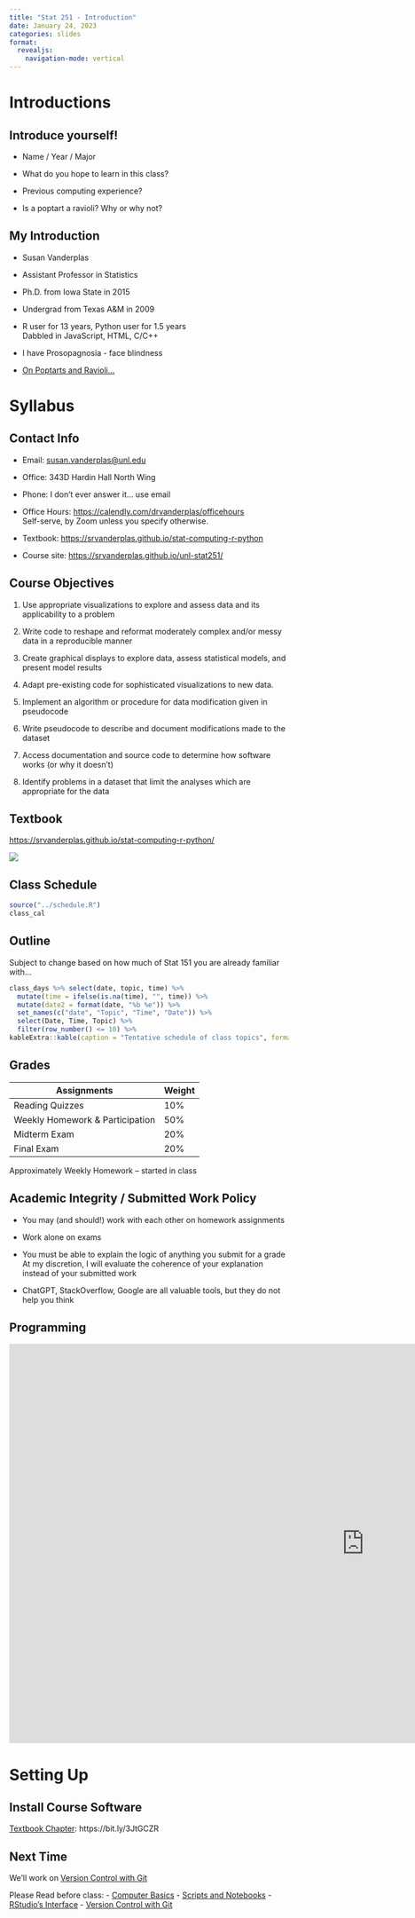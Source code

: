 ```yaml
---
title: "Stat 251 - Introduction"
date: January 24, 2023
categories: slides
format: 
  revealjs:
    navigation-mode: vertical
---
```


# Introductions

## Introduce yourself!

- Name / Year / Major

- What do you hope to learn in this class?

- Previous computing experience?

- Is a poptart a ravioli? Why or why not?

## My Introduction

- Susan Vanderplas

- Assistant Professor in Statistics

- Ph.D. from Iowa State in 2015

- Undergrad from Texas A&M in 2009

- R user for 13 years, Python user for 1.5 years    
Dabbled in JavaScript, HTML, C/C++

- I have Prosopagnosia - face blindness

- [On Poptarts and Ravioli...](https://twitter.com/Phosphatide/status/974067376894328833)

# Syllabus

## Contact Info

- Email: [susan.vanderplas@unl.edu](mailto:susan.vanderplas@unl.edu?subject=Stat251)

- Office: 343D Hardin Hall North Wing

- Phone: I don't ever answer it... use email

- Office Hours: [https://calendly.com/drvanderplas/officehours](https://calendly.com/drvanderplas/officehours  )    
Self-serve, by Zoom unless you specify otherwise.

- Textbook: [https://srvanderplas.github.io/stat-computing-r-python](https://srvanderplas.github.io/stat-computing-r-python)

- Course site: [https://srvanderplas.github.io/unl-stat251/](https://srvanderplas.github.io/unl-stat251/)

## Course Objectives

1. Use appropriate visualizations to explore and assess data and its applicability to a problem 

2. Write code to reshape and reformat moderately complex and/or messy data in a reproducible manner

3. Create graphical displays to explore data, assess statistical models, and present model results 

4. Adapt pre-existing code for sophisticated visualizations to new data.

5. Implement an algorithm or procedure for data modification given in pseudocode 

6. Write pseudocode to describe and document modifications made to the dataset

7. Access documentation and source code to determine how software works (or why it doesn't)

8. Identify problems in a dataset that limit the analyses which are appropriate for the data

## Textbook

[https://srvanderplas.github.io/stat-computing-r-python/](https://srvanderplas.github.io/stat-computing-r-python/)

![](https://srvanderplas.github.io/stat-computing-r-python/build_deps/cover.png){fig-alt="Cover image of the textbook"}

## Class Schedule

```r
source("../schedule.R")
class_cal
```
## Outline

Subject to change based on how much of Stat 151 you are already familiar with...

```r
class_days %>% select(date, topic, time) %>%
  mutate(time = ifelse(is.na(time), "", time)) %>%
  mutate(date2 = format(date, "%b %e")) %>%
  set_names(c("date", "Topic", "Time", "Date")) %>%
  select(Date, Time, Topic) %>%
  filter(row_number() <= 10) %>%
kableExtra::kable(caption = "Tentative schedule of class topics", format = "simple")
```

## Grades


Assignments | Weight
----- | -----
Reading Quizzes | 10%
Weekly Homework & Participation | 50% 
Midterm Exam | 20%
Final Exam | 20%

Approximately Weekly Homework -- started in class

## Academic Integrity / Submitted Work Policy

- You may (and should!) work with each other on homework assignments

- Work alone on exams

- You must be able to explain the logic of anything you submit for a grade    
At my discretion, I will evaluate the coherence of your explanation instead of your submitted work

- ChatGPT, StackOverflow, Google are all valuable tools, but they do not help you think


## Programming

<iframe width="1280" height="720" src="https://www.youtube.com/embed/WGWm_lOFXCk" title="Take Chances Make Mistakes - Ms. Frizzle | The Magic School Bus (Gone as Planned)" frameborder="0" allow="accelerometer; autoplay; clipboard-write; encrypted-media; gyroscope; picture-in-picture; web-share" allowfullscreen></iframe>


# Setting Up

## Install Course Software

[Textbook Chapter](https://srvanderplas.github.io/stat-computing-r-python/part-tools/02-setting-up-computer.html): https://bit.ly/3JtGCZR

## Next Time

We'll work on [Version Control with Git](https://srvanderplas.github.io/stat-computing-r-python/part-tools/05-git-and-github.html)


Please Read before class: 
- [Computer Basics](https://srvanderplas.github.io/stat-computing-r-python/part-tools/01-computer-basics.html)
- [Scripts and Notebooks](https://srvanderplas.github.io/stat-computing-r-python/part-tools/03-scripts-notebooks.html)
- [RStudio's Interface](https://srvanderplas.github.io/stat-computing-r-python/part-tools/04-Rstudio-interface.html)
- [Version Control with Git](https://srvanderplas.github.io/stat-computing-r-python/part-tools/05-git-and-github.html)
